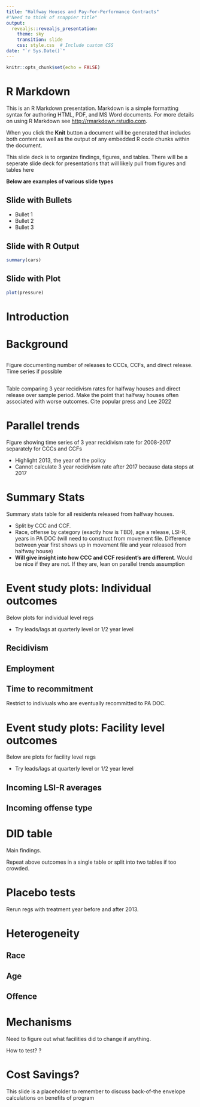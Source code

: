 ```yaml
---
title: "Halfway Houses and Pay-For-Performance Contracts"
#"Need to think of snappier title"
output: 
  revealjs::revealjs_presentation:
    theme: sky
    transition: slide
    css: style.css  # Include custom CSS
date: "`r Sys.Date()`"
---
```


```r
knitr::opts_chunk$set(echo = FALSE)
```

# R Markdown

This is an R Markdown presentation. Markdown is a simple formatting syntax for authoring HTML, PDF, and MS Word documents. For more details on using R Markdown see <http://rmarkdown.rstudio.com>.

When you click the **Knit** button a document will be generated that includes both content as well as the output of any embedded R code chunks within the document.

This slide deck is to organize findings, figures, and tables. There will be a seperate slide deck for presentations that will likely pull from figures and tables here

**Below are examples of various slide types**

## Slide with Bullets

- Bullet 1
- Bullet 2
- Bullet 3

## Slide with R Output

```r
summary(cars)
```

## Slide with Plot

```r
plot(pressure)
```

# Introduction

# Background

## 
Figure documenting number of releases to CCCs, CCFs, and direct release. Time series if possible

##
Table comparing 3 year recidivism rates for halfway houses and direct release over sample period. Make the point that halfway houses often associated with worse outcomes. Cite popular press and Lee 2022

# Parallel trends
Figure showing time series of 3 year recidivism rate for 2008-2017 separately for CCCs and CCFs

- Highlight 2013, the year of the policy
- Cannot calculate 3 year recidivism rate after 2017 because data stops at 2017

# Summary Stats
Summary stats table for all residents released from halfway houses. 

- Split by CCC and CCF. 
- Race, offense by category (exactly how is TBD), age a release, LSI-R, years in PA DOC (will need to construct from movement file. Difference between year first shows up in movement file and year released from halfway house)
- **Will give insight into how CCC and CCF resident's are different**. Would be nice if they are not. If they are, lean on parallel trends assumption  

# Event study plots: Individual outcomes
Below plots for individual level regs

- Try leads/lags at quarterly level or 1/2 year level

## Recidivism

## Employment

## Time to recommitment
Restrict to indiviuals who are eventually recommitted to PA DOC.

# Event study plots: Facility level outcomes
Below are plots for facility level regs

- Try leads/lags at quarterly level or 1/2 year level

## Incoming LSI-R averages

## Incoming offense type


# DID table
Main findings. 

Repeat above outcomes in a single table or split into two tables if too crowded.

# Placebo tests
Rerun regs with treatment year before and after 2013.

# Heterogeneity

## Race

## Age

## Offence

# Mechanisms
Need to figure out what facilities did to change if anything. 

How to test? ?

# Cost Savings?
This slide is a placeholder to remember to discuss back-of-the envelope calculations on benefits of program

